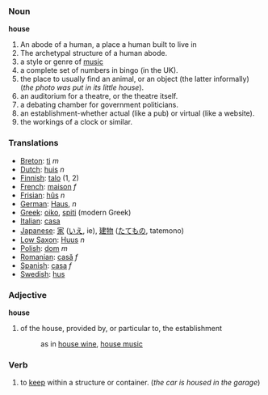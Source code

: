 ===Noun===
'''house'''

#An abode of a human, a place a human built to live in
#The archetypal structure of a human abode.
#a style or genre of [[music]]
#a complete set of numbers in bingo (in the UK).
#the place to usually find an animal, or an object (the latter informally) (''the photo was put in its little house'').
#an auditorium for a theatre, or the theatre itself.
#a debating chamber for government politicians.
#an establishment-whether actual (like a pub) or virtual (like a website).
#the workings of a clock or similar.

===Translations===
*[[Breton]]: [[ti]] ''m''
*[[Dutch]]: [[huis]] ''n''
*[[Finnish]]: [[talo]] (1, 2)
*[[French]]: [[maison]] ''f''
*[[Frisian]]: [[hûs]] ''n''
*[[German]]: [[Haus]], ''n''
*[[Greek]]: [[oiko]], [[spiti]] (modern Greek)
*[[Italian]]: [[casa]]
*[[Japanese]]: [[家]] ([[いえ]], ie), [[建物]] ([[たてもの]], tatemono)
*[[Low Saxon]]: [[Huus]] ''n''
*[[Polish]]: [[dom]] ''m''
*[[Romanian]]: [[casă]] ''f''
*[[Spanish]]: [[casa]] ''f''
*[[Swedish]]: [[hus]]

===Adjective===
'''house'''
#of the house, provided by, or particular to, the establishment
#: as in [[house wine]], [[house music]]

===Verb===

#to [[keep]] within a structure or container. (''the car is housed in the garage'')